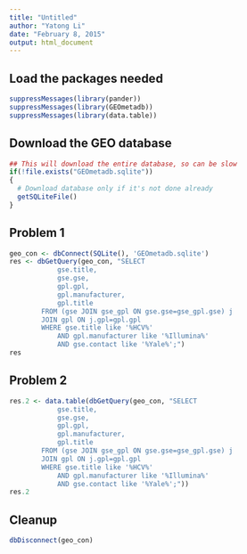 ```yaml
---
title: "Untitled"
author: "Yatong Li"
date: "February 8, 2015"
output: html_document
---
```


## Load the packages needed

```r
suppressMessages(library(pander))
suppressMessages(library(GEOmetadb))
suppressMessages(library(data.table))
```

## Download the GEO database

```r
## This will download the entire database, so can be slow
if(!file.exists("GEOmetadb.sqlite"))
{
  # Download database only if it's not done already
  getSQLiteFile()
}
```

## Problem 1

```r
geo_con <- dbConnect(SQLite(), 'GEOmetadb.sqlite')
res <- dbGetQuery(geo_con, "SELECT 
            gse.title, 
            gse.gse, 
            gpl.gpl, 
            gpl.manufacturer, 
            gpl.title 
        FROM (gse JOIN gse_gpl ON gse.gse=gse_gpl.gse) j 
        JOIN gpl ON j.gpl=gpl.gpl 
        WHERE gse.title like '%HCV%'
            AND gpl.manufacturer like '%Illumina%' 
            AND gse.contact like '%Yale%';")
res
```

## Problem 2

```r
res.2 <- data.table(dbGetQuery(geo_con, "SELECT 
            gse.title, 
            gse.gse, 
            gpl.gpl, 
            gpl.manufacturer, 
            gpl.title 
        FROM (gse JOIN gse_gpl ON gse.gse=gse_gpl.gse) j 
        JOIN gpl ON j.gpl=gpl.gpl 
        WHERE gse.title like '%HCV%'
            AND gpl.manufacturer like '%Illumina%' 
            AND gse.contact like '%Yale%';"))
res.2
```

## Cleanup

```r
dbDisconnect(geo_con)
```
